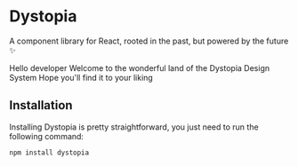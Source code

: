 
<Meta title="Introduction" />

# Dystopia

A component library for React, rooted in the past, but powered by the future ✨

<Canvas>
  <Card title="Retro future is the new future" color="#ae1c13">
    <Flexbox direction="row" gap="small">
      <Picture source={avatar} size="large" />
      <Flexbox direction="column" gap="small">
        <span>Hello developer</span>
        <span>Welcome to the wonderful land of the Dystopia Design System</span>
        <span>Hope you'll find it to your liking</span>
      </Flexbox>
    </Flexbox>
  </Card>
</Canvas>

## Installation

Installing Dystopia is pretty straightforward, you just need to run the following command:

```
npm install dystopia
```
